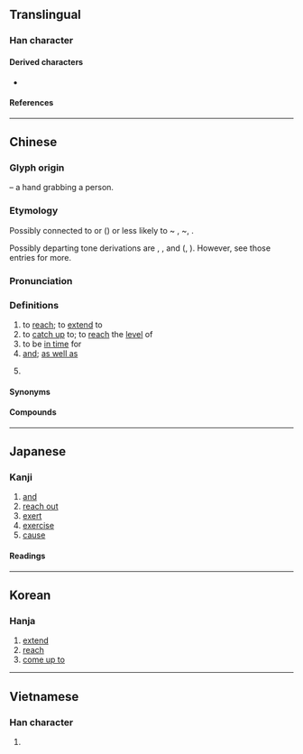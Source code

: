 {{also|乃|廴}}
{{character info/new}}
{{character info|0x2F836}}
==Translingual==
{{CJKV-forms|及|及|及|及}}
{{stroke order|strokes=3}}
{{stroke order|type=animate}}

===Han character===
{{Han char|rn=29|rad=又|as=02|asmj+=01|sn=4|snmj+=3|four=17247|canj=NHE|ids=⿻⿹𠄎丿乀(GHJV,<code>U+2F836</code>),⿸⿱㇇丿又(TK)}}

====Derived characters====
* {{l|mul|[[伋]], [[吸]], [[圾]], [[㚫]], [[𭕅]], [[岋]], [[㠷]], [[𢎽]], [[彶]], [[忣]], [[扱]], [[汲]], [[𤜯]], [[𨸚]], [[𠀨]], [[昅]], [[䏜]], [[极]], [[𤆣]], [[𪻏]], [[𥘜]], [[﨤]], [[𥄫]], [[砐]], [[𥝥]], [[衱]], [[級]]([[级]]), [[𦐏]], [[䑥]], [[𫊩]], [[觙]], [[訯]], [[𧲫]], [[𧹜]], [[趿]], [[𨋃]], [[鈒]]([[钑]]), [[靸]], [[𩎕]], [[𩖪]], [[馺]], [[𩨞]], [[魥]]([[𩽹]]), [[𩾶]], [[䶋]], [[𠚵]], [[䲯]], [[𫲼]], [[岌]], [[㧀]], [[芨]], [[㽺]], [[笈]], [[𦐅]], [[𨳛]], [[雭]], [[𥻾]], [[㤂]]}}

====References====
{{Han ref|kx=0165.030|dkj=03118|dj=0374.170|hdz=10035.010|uh=53CA}}
{{Han ref|uh=2F836}}

----

==Chinese==
{{zh-forms}}

===Glyph origin===
{{Han etyl}}
{{Han compound|人|又|ls=ic|t1=person|t2=hand}} – a hand grabbing a person.

===Etymology===
Possibly connected to {{cog|my|tr=kʰap|t=to arrive at}} or {{cog|kac|tr=kʰap|t=to carry, to reach}} ({{zh-ref|Starostin and Peiros, 1996}}) or less likely to {{cog|bo|tr='grub-pa}} ~ {{m|bo|tr=grub|t= to make ready}}, {{m|bo|tr=sgrub-pa}} ~{{m|bo|tr=bsgrub|t=to complete, achieve}}, {{m|bo|tr=grub-pa|t=complete}}.

Possibly departing tone derivations are {{zh-l|暨|to attain, to reach}}, {{zh-l|迄|to reach to}}, and {{zh-l|既|already}} ({{zh-ref|Yu, 1948}}, {{zh-ref|Baxter, 1992}}). However, see those entries for more.

===Pronunciation===
{{zh-pron
|m=jí
|m-s=
|c=kap6,gap6
|c-t=
|g=
|h=pfs=khi̍p;gd=kib6
|j=
|mb=gĭ
|md=gĭk
|mn=ki̍p/qz,xm,zz:khi̍p
|mn-t=gib8
|w=5jjiq
|x=
|mc=y
|oc=y
|cat=v,con,pn
}}

===Definitions===
{{zh-hanzi}}

# to [[reach]]; to [[extend]] to
# to [[catch up]] to; to [[reach]] the [[level]] of
# to be [[in time]] for
# [[and]]; [[as well as]]
#: {{rfquote-sense|zh}}
# {{surname|lang=zh}}

====Synonyms====
{{zh-dial|和}}

====Compounds====
{{zh-der|及瓜而代|後悔不及|企及|及時|及第|不足齒及|央及|及熱釜炊|危及|三元及第|愛屋及烏|噬臍何及|及瓜|不及|無及|及第花|來得及|又及|悔之不及|埃及|奈及利亞|噬臍無及|悔之莫及|愚不可及|悔之何及|惠及|悔之無及|悔之亡及|不可及|恕己及物|恕己及人|後悔莫及|後悔無及|後悔何及|埃及曆|及期|屨及劍及|及冠|及齡|劍及履及|信及豚魚|始料不及|及門|及笄|世及|及今|及早|力所能及|兄終弟及|始料未及|八及|噬臍莫及|及時雨|來不及|及鋒|及鋒而試|及格|唯恐不及|及物動詞|以及|及時行樂|兄死弟及|不可企及|旁及|殃及池魚|萬不及一|望塵莫及|擴及|榮名及親|狧糠及米|涉及|普及率|狀元及第|望塵不及|普及教育|料及|普及本|目光所及|比及|沒及奈何|提及|猝不及防|澤及枯骨|無所不及|推己及人|澤及|未及|措不及防|波及無辜|推及|措手不及|朝不及夕|普及|波及|趕得及|行不及言|觸手可及|趕不及|累及|觸及|論及婚嫁|過猶不及|遍及|追悔不及|觸目所及|走及奔馬|舐糠及米|駟不及舌|馬不及鞍|阿爾及爾|顧及|鞭不及腹|齒及|進士及第|言不及義|等不及|雞不及鳳|遙不可及|謀及婦人|追悔何及|迫不及待|詐奸不及|追駟不及|鞭長莫及|言不及私|聯科及第}}

----

==Japanese==

===Kanji===
{{ja-kanji|grade=c|rs=又02}}

# [[and]]
# [[reach out]]
# [[exert]]
# [[exercise]]
# [[cause]]

====Readings====
{{ja-readings
|goon=ごう<ごふ
|kanon=きゅう<きふ
|kun=およ-ぶ, およ-び, およ-ぼす
|nanori=おい
}}

----

==Korean==

===Hanja===
{{ko-hanja|hangeul=급}}

# [[extend]]
# [[reach]]
# [[come up to]]

----

==Vietnamese==

===Han character===
{{vi-hantu|cập|rs=又02}}

# {{defn|lang=vi|sort=又02}}